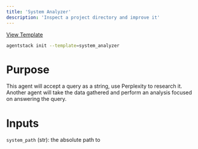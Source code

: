 ```yaml
---
title: 'System Analyzer'
description: 'Inspect a project directory and improve it'
---
```


[View Template](https://github.com/AgentOps-AI/AgentStack/blob/main/agentstack/templates/system_analyzer.json)

```bash
agentstack init --template=system_analyzer
```

# Purpose

This agent will accept a query as a string, use Perplexity to research it. Another agent will take the data gathered and perform an analysis focused on answering the query.

# Inputs

`system_path` (str): the absolute path to